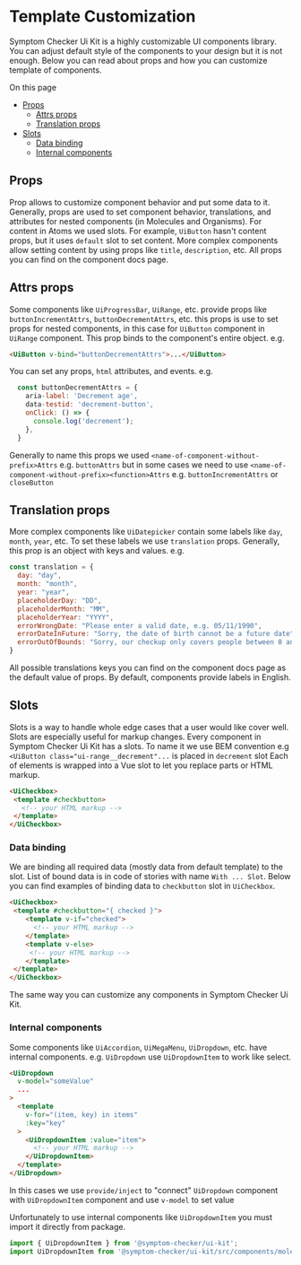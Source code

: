 
<Meta title="Getting Started/Development Guide/Template Customization" />

<style>{`
  .page-outline {
    margin: 16px 0;
  }
  .page-outline__title {
    font-family: "Nunito Sans",-apple-system,".SFNSText-Regular","San Francisco",BlinkMacSystemFont,"Segoe UI","Helvetica Neue",Helvetica,Arial,sans-serif;
    display: block;
    margin-block-start: 1.33em;
    margin-block-end: 1.33em;
    margin-inline-start: 0px;
    margin-inline-end: 0px;
    font-weight: bold;
    margin: 20px 0 8px;
    padding: 0;
    cursor: text;
    position: relative;
    color: #333333;
    font-size: 16px;
  }
  .page-outline__list {
    list-style: none;
    margin: 0;
    padding: 0;
  }
  .page-outline__list--nested {
    margin: 0 1rem;
  }
`}
</style>

# Template Customization

Symptom Checker Ui Kit is a highly customizable UI components library.
You can adjust default style of the components to your design but it is not enough.
Below you can read about props and how you can customize template of components.

<div class="page-outline">
  <span class="page-outline__title">On this page</span>
  <ul class="page-outline__list">
    <li>
      <a href="#props">Props</a>
      <ul class="page-outline__list page-outline__list--nested">
        <li>
          <a href="#attrs-props">Attrs props</a>
        </li>
        <li>
          <a href="#translation-props">Translation props</a>
        </li>
      </ul>
    </li>
    <li>
      <a href="#slots">Slots</a>
      <ul class="page-outline__list page-outline__list--nested">
        <li>
          <a href="#data-binding">Data binding</a>
        </li>
        <li>
          <a href="#internal-components">Internal components</a>
        </li>
      </ul>
    </li>
  </ul>
</div>

## Props
Prop allows to customize component behavior and put some data to it. Generally, props are used to set component behavior, translations, and attributes for nested components (in Molecules and Organisms).
For content in Atoms we used slots. For example, `UiButton` hasn't content props, but it uses `default` slot to set content. More complex components allow setting content by using props like `title`, `description`, etc.
All props you can find on the component docs page.


## Attrs props
Some components like `UiProgressBar`, `UiRange`, etc. provide props like `buttonIncrementAttrs`, `buttonDecrementAttrs`, etc. this props is use to set props for nested components, in this case for `UiButton` component in `UiRange` component.
This prop binds to the component's entire object. e.g.

```html
<UiButton v-bind="buttonDecrementAttrs">...</UiButton>
```

You can set any props, `html` attributes, and events. e.g.

```js
  const buttonDecrementAttrs = {
    aria-label: 'Decrement age',
    data-testid: 'decrement-button',
    onClick: () => {
      console.log('decrement');
    },
  }
```

Generally to name this props we used `<name-of-component-without-prefix>Attrs` e.g. `buttonAttrs` but in some cases we need to use `<name-of-component-without-prefix><function>Attrs` e.g. `buttonIncrementAttrs` or `closeButton`

## Translation props
More complex components like `UiDatepicker` contain some labels like `day`, `month`, `year`, etc. To set these labels we use `translation` props. Generally, this prop is an object with keys and values. e.g.

```js
const translation = {
  day: "day",
  month: "month",
  year: "year",
  placeholderDay: "DD",
  placeholderMonth: "MM",
  placeholderYear: "YYYY",
  errorWrongDate: "Please enter a valid date, e.g. 05/11/1990",
  errorDateInFuture: "Sorry, the date of birth cannot be a future date",
  errorOutOfBounds: "Sorry, our checkup only covers people between 0 and 120 years old"
}
```

All possible translations keys you can find on the component docs page as the default value of props. By default, components provide labels in English.

## Slots
Slots is a way to handle whole edge cases that a user would like cover well. Slots are especially useful for markup changes.
Every component in Symptom Checker Ui Kit has a slots. To name it we use BEM convention e.g `<UiButton class="ui-range__decrement"...` is placed in `decrement` slot
Each of elements is wrapped into a Vue slot to let you replace parts or HTML markup.

```html
<UiCheckbox>
 <template #checkbutton>
   <!-- your HTML markup -->
 </template>
</UiCheckbox>
```

### Data binding
We are binding all required data (mostly data from default template) to the slot. List of bound data is in code of stories with name `With ... Slot`.
Below you can find examples of binding data to `checkbutton` slot in `UiCheckbox`.

```html
<UiCheckbox>
 <template #checkbutton="{ checked }">
    <template v-if="checked">
      <!-- your HTML markup -->
    </template>
    <template v-else>
     <!-- your HTML markup -->
    </template>
 </template>
</UiCheckbox>
```

The same way you can customize any components in Symptom Checker Ui Kit.

### Internal components
Some components like `UiAccordion`, `UiMegaMenu`, `UiDropdown`, etc. have internal components. e.g. `UiDropdown` use `UiDropdownItem` to work like select.
```html
<UiDropdown
  v-model="someValue"
  ...
>
  <template
    v-for="(item, key) in items"
    :key="key"
  >
    <UiDropdownItem :value="item">
      <!-- your HTML markup -->
    </UiDropdownItem>
  </template>
</UiDropdown>
```
In this cases we use `provide/inject` to "connect" `UiDropdown` component with `UiDropdownItem` component and use `v-model` to set value

<!-- fixme: allow to use internal components in the easiest way -->
Unfortunately to use internal components like `UiDropdownItem` you must import it directly from package.
```js
import { UiDropdownItem } from '@symptom-checker/ui-kit';
import UiDropdownItem from '@symptom-checker/ui-kit/src/components/molecules/UiDropdown/_internal/UiDropdownItem.vue';
```
